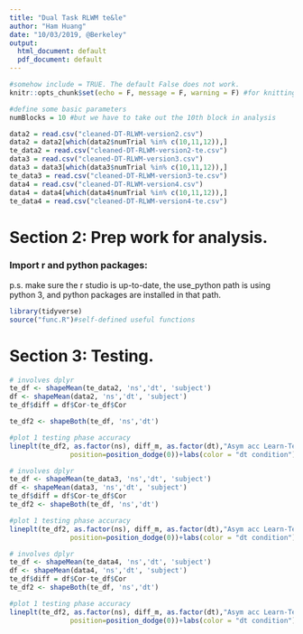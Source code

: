 ```yaml
---
title: "Dual Task RLWM te&le"
author: "Ham Huang"
date: "10/03/2019, @Berkeley"
output:
  html_document: default
  pdf_document: default
---
```


```r
#somehow include = TRUE. The default False does not work.
knitr::opts_chunk$set(echo = F, message = F, warning = F) #for knitting the script. echo = F to not show code, warning = FALSE to show no warnings
```
```r
#define some basic parameters
numBlocks = 10 #but we have to take out the 10th block in analysis

data2 = read.csv("cleaned-DT-RLWM-version2.csv")
data2 = data2[which(data2$numTrial %in% c(10,11,12)),]
te_data2 = read.csv("cleaned-DT-RLWM-version2-te.csv")
data3 = read.csv("cleaned-DT-RLWM-version3.csv")
data3 = data3[which(data3$numTrial %in% c(10,11,12)),]
te_data3 = read.csv("cleaned-DT-RLWM-version3-te.csv")
data4 = read.csv("cleaned-DT-RLWM-version4.csv")
data4 = data4[which(data4$numTrial %in% c(10,11,12)),]
te_data4 = read.csv("cleaned-DT-RLWM-version4-te.csv")

```
# Section 2: Prep work for analysis.

### Import r and python packages:
p.s. make sure the r studio is up-to-date, the use_python path is using python 3, and python packages are installed in that path.

```r
library(tidyverse)
source("func.R")#self-defined useful functions
``` 


# Section 3: Testing. 
```r
# involves dplyr
te_df <- shapeMean(te_data2, 'ns','dt', 'subject')
df <- shapeMean(data2, 'ns','dt', 'subject')
te_df$diff = df$Cor-te_df$Cor

te_df2 <- shapeBoth(te_df, 'ns','dt')

#plot 1 testing phase accuracy
lineplt(te_df2, as.factor(ns), diff_m, as.factor(dt),"Asym acc Learn-Test by condition (E1)","set size condition","Average accuracy")+ geom_errorbar(aes(ymin=diff_m-diff_se, ymax=diff_m+diff_se), width=.2,
               position=position_dodge(0))+labs(color = "dt condition")+ylim(-0.05,0.3)

```

```r
# involves dplyr
te_df <- shapeMean(te_data3, 'ns','dt', 'subject')
df <- shapeMean(data3, 'ns','dt', 'subject')
te_df$diff = df$Cor-te_df$Cor
te_df2 <- shapeBoth(te_df, 'ns','dt')

#plot 1 testing phase accuracy
lineplt(te_df2, as.factor(ns), diff_m, as.factor(dt),"Asym acc Learn-Test by condition (E2)","set size condition","Average accuracy")+ geom_errorbar(aes(ymin=diff_m-diff_se, ymax=diff_m+diff_se), width=.2,
               position=position_dodge(0))+labs(color = "dt condition")+ylim(-0.05,0.3)
```

```r
# involves dplyr
te_df <- shapeMean(te_data4, 'ns','dt', 'subject')
df <- shapeMean(data4, 'ns','dt', 'subject')
te_df$diff = df$Cor-te_df$Cor
te_df2 <- shapeBoth(te_df, 'ns','dt')

#plot 1 testing phase accuracy
lineplt(te_df2, as.factor(ns), diff_m, as.factor(dt),"Asym acc Learn-Test by condition (E3)","set size condition","Average accuracy")+ geom_errorbar(aes(ymin=diff_m-diff_se, ymax=diff_m+diff_se), width=.2,
               position=position_dodge(0))+labs(color = "dt condition")+ylim(-0.05,0.3)
```

